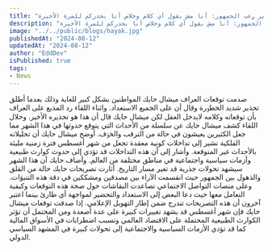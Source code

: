 ```yaml
---
title: "المذيع: يا أخي كلامك مايدخل العقل.. ميشال حايك يثير ړعب الجمهور: أنا مش بقول أي كلام وخلاص أنا بحذركم للمرة الأخيرة!"
description: "المذيع: يا أخي كلامك مايدخل العقل.. ميشال حايك يثير ړعب الجمهور: أنا مش بقول أي كلام وخلاص أنا بحذركم للمرة الأخيرة!"
image: "../../public/blogs/hayak.jpg"
publishedAt: "2024-08-12"
updatedAt: "2024-08-12"
author: "EddDev"
isPublished: true
tags:
- News
---
```


صدمت توقعات العراف ميشال حايك المواطنين بشكل كبير للغاية وذلك بعدما أطلق تحذير شديد الخطۏرة وقال أن على الجميع الاستعداد.
واثناء اللقاء رد المذيع على العراف بأن توقعاته وكلامه لايدخل العقل لكن ميشال حايك قال أن هذا هو تحذيره الأخير.
وخلال اللقاء كشف ميشال حايك عن سلسلة من الأحداث التي يتوقع حدوثها في هذا الشهر مما جعل الكثيرين يعيشون في حالة من الترقب والخۏف.
أوضح ميشال حايك أن تحليلاته الفلكية تشير إلى تداخلات كونية معقدة تجعل من شهر أغسطس فترة زمنية مليئة بالأحداث غير المتوقعة.
وأشار إلى أن هذه التداخلات قد تؤدي إلى حدوث كوارث طبيعية وأزمات سياسية واجتماعية في مناطق مختلفة من العالم.
وأضاف حايك أن هذا الشهر سيشهد تحولات جذرية قد تغير مسار التاريخ.
أثارت تصريحات حايك حالة من القلق والذهول بين الجمهور حيث انقسمت الآراء بين مصدقين ومشككين في دقة هذه التنبؤات.
وعلى منصات التواصل الاجتماعي تصاعدت النقاشات حول صحة هذه التوقعات وكيفية التعامل معها حيث دعا البعض إلى الاستعداد والتحضير لمواجهة أي طارئ بينما اعتبر آخرون أن هذه التصريحات تندرج ضمن إطار التهويل الإعلامي.
إذا صدقت توقعات ميشال حايك فإن شهر أغسطس قد يشهد تغييرات كبيرة على عدة أصعدة ومن المحتمل أن تؤثر الكوارث الطبيعية المحتملة على الاقتصاد العالمي وتسبب اضطرابات في الأسواق المالية كما قد تؤدي الأزمات السياسية والاجتماعية إلى تحولات كبيرة في المشهد السياسي الدولي.